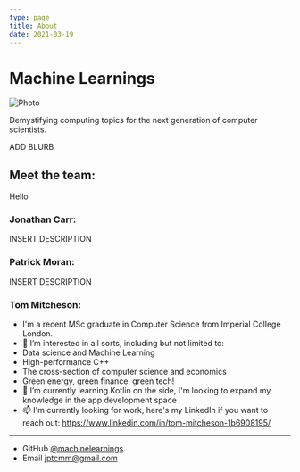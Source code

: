 ```yaml
---
type: page
title: About
date: 2021-03-19
---
```


# Machine Learnings


<Image
  src="/images/banner.jpg"
  alt="Photo"
  width={1800}
  height={450}
  priority
  className="next-image"
/>

Demystifying computing topics for the next generation of computer scientists.

ADD BLURB

## Meet the team: 

Hello

### Jonathan Carr:

INSERT DESCRIPTION

### Patrick Moran:

INSERT DESCRIPTION

### Tom Mitcheson: 

+ I'm a recent MSc graduate in Computer Science from Imperial College London.
+ 👀 I’m interested in all sorts, including but not limited to:
+ Data science and Machine Learning
+ High-performance C++
+ The cross-section of computer science and economics
+ Green energy, green finance, green tech!
+ 🌱 I’m currently learning Kotlin on the side, I'm looking to expand my knowledge in the app development space
+ 📫 I'm currently looking for work, here's my LinkedIn if you want to reach out: https://www.linkedin.com/in/tom-mitcheson-1b6908195/


---

- GitHub [@machinelearnings](https://github.com/machinelearnings)
- Email jptcmm@gmail.com

